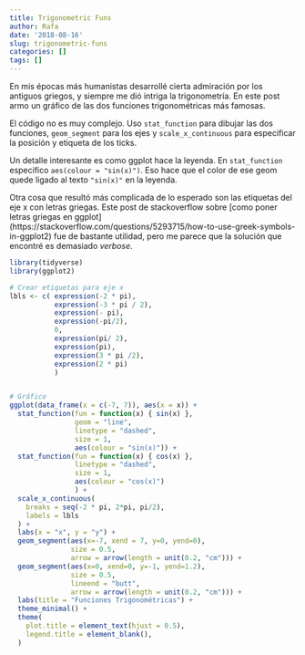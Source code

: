 ```yaml
---
title: Trigonometric Funs
author: Rafa
date: '2018-08-16'
slug: trigonometric-funs
categories: []
tags: []
---
```


En mis épocas más humanistas desarrollé cierta admiración por los antiguos griegos, y siempre me dió intriga la trigonometría. En este post armo un gráfico de las dos funciones trigonométricas más famosas.

El código no es muy complejo. Uso `stat_function` para dibujar las dos funciones, `geom_segment` para los ejes y `scale_x_continuous` para especificar la posición y etiqueta de los ticks.

Un detalle interesante es como ggplot hace la leyenda. En `stat_function` especifico `aes(colour = "sin(x)")`. Eso hace que el color de ese geom quede ligado al texto `"sin(x)"` en la leyenda.

Otra cosa que resultó más complicada de lo esperado son las etiquetas del eje x con letras griegas. Este post de stackoverflow sobre [como poner letras griegas en ggplot]
(https://stackoverflow.com/questions/5293715/how-to-use-greek-symbols-in-ggplot2) fue de bastante utilidad, pero me parece que la solución que encontré es demasiado *verbose*.


```r
library(tidyverse)
library(ggplot2)

# Crear etiquetas para eje x
lbls <- c( expression(-2 * pi),
           expression(-3 * pi / 2),
           expression(- pi),
           expression(-pi/2),
           0,
           expression(pi/ 2),
           expression(pi),
           expression(3 * pi /2),
           expression(2 * pi)
           )


# Gráfico
ggplot(data_frame(x = c(-7, 7)), aes(x = x)) +
  stat_function(fun = function(x) { sin(x) }, 
                geom = "line", 
                linetype = "dashed", 
                size = 1,
                aes(colour = "sin(x)")) +
  stat_function(fun = function(x) { cos(x) },
                linetype = "dashed",
                size = 1,
                aes(colour = "cos(x)")
                ) +
  scale_x_continuous(
    breaks = seq(-2 * pi, 2*pi, pi/2),
    labels = lbls
  ) + 
  labs(x = "x", y = "y") + 
  geom_segment(aes(x=-7, xend = 7, y=0, yend=0), 
               size = 0.5,
               arrow = arrow(length = unit(0.2, "cm"))) + 
  geom_segment(aes(x=0, xend=0, y=-1, yend=1.2),
               size = 0.5,
               lineend = "butt",
               arrow = arrow(length = unit(0.2, "cm"))) + 
  labs(title = "Funciones Trigonométricas") + 
  theme_minimal() + 
  theme(
    plot.title = element_text(hjust = 0.5),
    legend.title = element_blank(),
  ) 
```
 
 